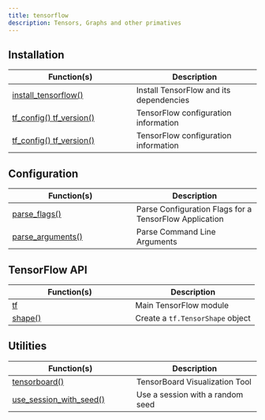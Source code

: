 ```yaml
---
title: tensorflow
description: Tensors, Graphs and other primatives
---
```

 
## Installation
 
Function(s) | Description
|---|---|
|[install_tensorflow()](/reference/tensorflow/install_tensorflow.html)|Install TensorFlow and its dependencies|
|[tf_config() tf_version()](/reference/tensorflow/tf_config.html)|TensorFlow configuration information|
|[tf_config() tf_version()](/reference/tensorflow/tf_config.html)|TensorFlow configuration information|
 
## Configuration
 
Function(s) | Description
|---|---|
|[parse_flags()](/reference/tensorflow/parse_flags.html)|Parse Configuration Flags for a TensorFlow Application|
|[parse_arguments()](/reference/tensorflow/parse_arguments.html)|Parse Command Line Arguments|
 
## TensorFlow API
 
Function(s) | Description
|---|---|
|[tf](/reference/tensorflow/tf.html)|Main TensorFlow module|
|[shape()](/reference/tensorflow/shape.html)|Create a <code>tf.TensorShape</code> object|
 
## Utilities
 
Function(s) | Description
|---|---|
|[tensorboard()](/reference/tensorflow/tensorboard.html)|TensorBoard Visualization Tool|
|[use_session_with_seed()](/reference/tensorflow/use_session_with_seed.html)|Use a session with a random seed|
